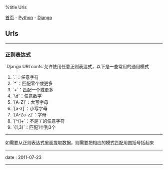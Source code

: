 %title Urls

[[../../../index|首页]] - [[../index|Python]] - [[index|Django]]
==Urls==
----
===正则表达式===

`Django URLconfs`允许使用任意正则表达式，以下是一些常用的通用模式

# `.`：任意字符
# `*`：匹配零个或更多
# `+`：匹配一个或更多
# `\d`：任意数字
# `[A-Z]`：大写字母
# `[a-z]`：小写字母
# `[A-Za-z]`：字母
# `[^/]+`：不是`/`的任意字符
# `{1,3}`：匹配1个到3个
----
如需要从正则表达式里面提取数据，则需要把相应的模式匹配用圆括号括起来
----
<red>date</red> : 2011-07-23
----
